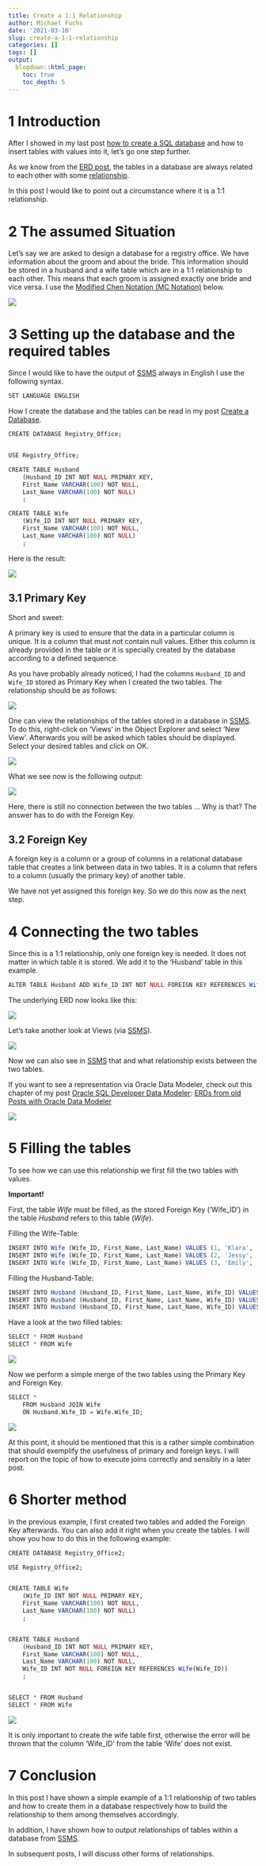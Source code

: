 ```yaml
---
title: Create a 1:1 Relationship
author: Michael Fuchs
date: '2021-03-10'
slug: create-a-1-1-relationship
categories: []
tags: []
output:
  blogdown::html_page:
    toc: true
    toc_depth: 5
---
```



# 1 Introduction

After I showed in my last post [how to create a SQL database](https://michael-fuchs-sql.netlify.app/2021/03/07/create-a-database/) and how to insert tables with values into it, let's go one step further.

As we know from the [ERD post](https://michael-fuchs-sql.netlify.app/2021/03/03/entity-relationship-diagram-erd/), the tables in a database are always related to each other with some [relationship](https://michael-fuchs-sql.netlify.app/2021/03/03/entity-relationship-diagram-erd/#relationships). 

In this post I would like to point out a circumstance where it is a 1:1 relationship. 



# 2 The assumed Situation

Let's say we are asked to design a database for a registry office. 
We have information about the groom and about the bride. 
This information should be stored in a husband and a wife table which are in a 1:1 relationship to each other.
This means that each groom is assigned exactly one bride and vice versa.
I use the [Modified Chen Notation (MC Notation)](https://michael-fuchs-sql.netlify.app/2021/03/03/entity-relationship-diagram-erd/#modified-chen-notation-mc-notation) below.

![](/post/2021-03-10-create-a-1-1-relationship_files/p4p1.png)


# 3 Setting up the database and the required tables


Since I would like to have the output of [SSMS](https://docs.microsoft.com/en-us/sql/ssms/sql-server-management-studio-ssms?view=sql-server-ver15) always in English I use the following syntax.

```r
SET LANGUAGE ENGLISH
```


How I create the database and the tables can be read in my post [Create a Database](https://michael-fuchs-sql.netlify.app/2021/03/07/create-a-database/#create-a-new-database). 

```r
CREATE DATABASE Registry_Office;


USE Registry_Office;

CREATE TABLE Husband
	(Husband_ID INT NOT NULL PRIMARY KEY,
	First_Name VARCHAR(100) NOT NULL,
	Last_Name VARCHAR(100) NOT NULL)
	;

CREATE TABLE Wife
	(Wife_ID INT NOT NULL PRIMARY KEY,
	First_Name VARCHAR(100) NOT NULL,
	Last_Name VARCHAR(100) NOT NULL)
	;
```


Here is the result:

![](/post/2021-03-10-create-a-1-1-relationship_files/p4p2.png)


## 3.1 Primary Key

Short and sweet:

A primary key is used to ensure that the data in a particular column is unique. It is a column that must not contain null values. Either this column is already provided in the table or it is specially created by the database according to a defined sequence. 

As you have probably already noticed, I had the columns `Husband_ID` and `Wife_ID` stored as Primary Key when I created the two tables. The relationship should be as follows:

![](/post/2021-03-10-create-a-1-1-relationship_files/p4p4.png)


One can view the relationships of the tables stored in a database in [SSMS](https://docs.microsoft.com/en-us/sql/ssms/sql-server-management-studio-ssms?view=sql-server-ver15). To do this, right-click on 'Views' in the Object Explorer and select 'New View'. Afterwards you will be asked which tables should be displayed. Select your desired tables and click on OK. 

![](/post/2021-03-10-create-a-1-1-relationship_files/p4p3.png)

What we see now is the following output:

![](/post/2021-03-10-create-a-1-1-relationship_files/p4p5.png)

Here, there is still no connection between the two tables ... Why is that?
The answer has to do with the Foreign Key. 



## 3.2 Foreign Key

A foreign key is a column or a group of columns in a relational database table that creates a link between data in two tables. It is a column that refers to a column (usually the primary key) of another table.

We have not yet assigned this foreign key.
So we do this now as the next step. 



# 4 Connecting the two tables

Since this is a 1:1 relationship, only one foreign key is needed. It does not matter in which table it is stored. 
We add it to the 'Husband' table in this example. 


```r
ALTER TABLE Husband ADD Wife_ID INT NOT NULL FOREIGN KEY REFERENCES Wife(Wife_ID);
```



The underlying ERD now looks like this:

![](/post/2021-03-10-create-a-1-1-relationship_files/p4p6.png)


Let's take another look at Views (via [SSMS](https://docs.microsoft.com/en-us/sql/ssms/sql-server-management-studio-ssms?view=sql-server-ver15)).

![](/post/2021-03-10-create-a-1-1-relationship_files/p4p7.png)

Now we can also see in [SSMS](https://docs.microsoft.com/en-us/sql/ssms/sql-server-management-studio-ssms?view=sql-server-ver15) that and what relationship exists between the two tables. 


If you want to see a representation via Oracle Data Modeler, check out this chapter of my post [Oracle SQL Developer Data Modeler](https://michael-fuchs-sql.netlify.app/2021/09/01/oracle-sql-developer-data-modeler/): [ERDs from old Posts with Oracle Data Modeler](https://michael-fuchs-sql.netlify.app/2021/09/01/oracle-sql-developer-data-modeler/#erds-from-old-posts-with-oracle-data-modeler)

![](/post/2021-09-01-oracle-sql-developer-data-modeler_files/p25p35.png)



# 5 Filling the tables

To see how we can use this relationship we first fill the two tables with values.   

**Important!**

First, the table *Wife* must be filled, as the stored Foreign Key ('Wife_ID') in the table *Husband* refers to this table (*Wife*). 

Filling the Wife-Table:

```r
INSERT INTO Wife (Wife_ID, First_Name, Last_Name) VALUES (1, 'Klara', 'Brown')
INSERT INTO Wife (Wife_ID, First_Name, Last_Name) VALUES (2, 'Jessy', 'Williams')
INSERT INTO Wife (Wife_ID, First_Name, Last_Name) VALUES (3, 'Emily', 'Taylor')
```

Filling the Husband-Table:

```r
INSERT INTO Husband (Husband_ID, First_Name, Last_Name, Wife_ID) VALUES (1, 'Max', 'Steel', 1)
INSERT INTO Husband (Husband_ID, First_Name, Last_Name, Wife_ID) VALUES (2, 'Alex', 'Smith', 2)
INSERT INTO Husband (Husband_ID, First_Name, Last_Name, Wife_ID) VALUES (3, 'Marc', 'Pike', 3)
```

Have a look at the two filled tables:

```r
SELECT * FROM Husband
SELECT * FROM Wife
```

![](/post/2021-03-10-create-a-1-1-relationship_files/p4p8.png)


Now we perform a simple merge of the two tables using the Primary Key and Foreign Key.


```r
SELECT * 
	FROM Husband JOIN Wife 
	ON Husband.Wife_ID = Wife.Wife_ID;
```

![](/post/2021-03-10-create-a-1-1-relationship_files/p4p9.png)

At this point, it should be mentioned that this is a rather simple combination that should exemplify the usefulness of primary and foreign keys. 
I will report on the topic of how to execute joins correctly and sensibly in a later post. 



# 6 Shorter method

In the previous example, I first created two tables and added the Foreign Key afterwards. You can also add it right when you create the tables. I will show you how to do this in the following example: 



```r
CREATE DATABASE Registry_Office2;

USE Registry_Office2;


CREATE TABLE Wife
	(Wife_ID INT NOT NULL PRIMARY KEY,
	First_Name VARCHAR(100) NOT NULL,
	Last_Name VARCHAR(100) NOT NULL)
	;


CREATE TABLE Husband
	(Husband_ID INT NOT NULL PRIMARY KEY,
	First_Name VARCHAR(100) NOT NULL,
	Last_Name VARCHAR(100) NOT NULL,
	Wife_ID INT NOT NULL FOREIGN KEY REFERENCES Wife(Wife_ID))
	;


SELECT * FROM Husband
SELECT * FROM Wife
```

![](/post/2021-03-10-create-a-1-1-relationship_files/p4p10.png)

It is only important to create the wife table first, otherwise the error will be thrown that the column 'Wife_ID' from the table 'Wife' does not exist. 



# 7 Conclusion

In this post I have shown a simple example of a 1:1 relationship of two tables and how to create them in a database respectively how to build the relationship to them among themselves accordingly.

In addition, I have shown how to output relationships of tables within a database from [SSMS](https://docs.microsoft.com/en-us/sql/ssms/sql-server-management-studio-ssms?view=sql-server-ver15). 

In subsequent posts, I will discuss other forms of relationships. 











